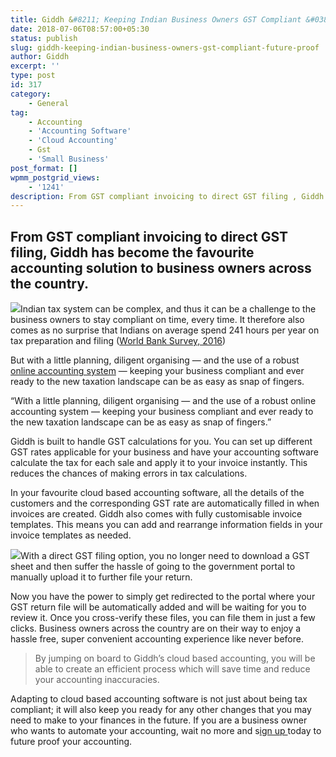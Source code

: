 ```yaml
---
title: Giddh &#8211; Keeping Indian Business Owners GST Compliant &#038; Future Proof.
date: 2018-07-06T08:57:00+05:30
status: publish
slug: giddh-keeping-indian-business-owners-gst-compliant-future-proof
author: Giddh
excerpt: ''
type: post
id: 317
category:
    - General
tag:
    - Accounting
    - 'Accounting Software'
    - 'Cloud Accounting'
    - Gst
    - 'Small Business'
post_format: []
wpmm_postgrid_views:
    - '1241'
description: From GST compliant invoicing to direct GST filing , Giddh has become the favourite accounting solution to business owners across the country.
---
```

From GST compliant invoicing to direct GST filing, Giddh has become the favourite accounting solution to business owners across the country.
--------------------------------------------------------------------------------------------------------------------------------------------

<img class="wp-block-image size-large" src = "https://miro.medium.com/max/960/1*aCZjQDANTPxzxlF1sp0Tkg.png" />Indian tax system can be complex, and thus it can be a challenge to the business owners to stay compliant on time, every time. It therefore also comes as no surprise that Indians on average spend 241 hours per year on tax preparation and filing ([World Bank Survey, 2016](http://www.worldbank.org/en/events/2015/11/11/doing-business-2016-report))

But with a little planning, diligent organising — and the use of a robust [online accounting system](http://www.giddh.com/) — keeping your business compliant and ever ready to the new taxation landscape can be as easy as snap of fingers.

“With a little planning, diligent organising — and the use of a robust online accounting system — keeping your business compliant and ever ready to the new taxation landscape can be as easy as snap of fingers.”

Giddh is built to handle GST calculations for you. You can set up different GST rates applicable for your business and have your accounting software calculate the tax for each sale and apply it to your invoice instantly. This reduces the chances of making errors in tax calculations.

In your favourite cloud based accounting software, all the details of the customers and the corresponding GST rate are automatically filled in when invoices are created. Giddh also comes with fully customisable invoice templates. This means you can add and rearrange information fields in your invoice templates as needed.

<img class="wp-block-image size-large" src = "https://miro.medium.com/max/1149/1*see6gYWAXtxTVI26pukzrw.png" />With a direct GST filing option, you no longer need to download a GST sheet and then suffer the hassle of going to the government portal to manually upload it to further file your return.

Now you have the power to simply get redirected to the portal where your GST return file will be automatically added and will be waiting for you to review it. Once you cross-verify these files, you can file them in just a few clicks. Business owners across the country are on their way to enjoy a hassle free, super convenient accounting experience like never before.

> By jumping on board to Giddh’s cloud based accounting, you will be able to create an efficient process which will save time and reduce your accounting inaccuracies.

Adapting to cloud based accounting software is not just about being tax compliant; it will also keep you ready for any other changes that you may need to make to your finances in the future. If you are a business owner who wants to automate your accounting, wait no more and s[ign up ](https://giddh.com/app/signup)today to future proof your accounting.
